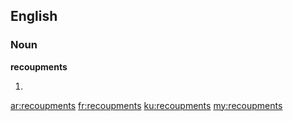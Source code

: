 ==English==

===Noun===
'''recoupments'''

# {{plural of|recoupment}}

[[ar:recoupments]]
[[fr:recoupments]]
[[ku:recoupments]]
[[my:recoupments]]